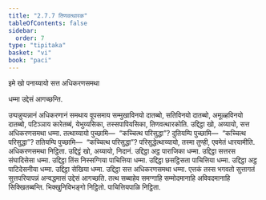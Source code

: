 ```yaml
---
title: "2.7.7 तिणवत्थारक"
tableOfContents: false
sidebar:
  order: 7
type: "tipitaka"
basket: "vi"
book: "paci"
---
```



<DynamicBreadcrumb />


<Paragraph number="3579" type="center" book="paci">
इमे खो पनाय्यायो सत्त अधिकरणसमथा

  
धम्मा उद्देसं आगच्छन्ति.


</Paragraph>

<Division number="1242" book="paci">

<Paragraph number="3580" book="paci">
उप्पन्नुप्पन्नानं अधिकरणानं समथाय वूपसमाय सम्मुखाविनयो दातब्बो, सतिविनयो दातब्बो, अमूळ्हविनयो दातब्बो, पटिञ्ञाय कारेतब्बं, येभुय्यसिका, तस्सपापियसिका, तिणवत्थारकोति.
</Paragraph>

<Paragraph number="3581" book="paci">
उद्दिट्ठा खो, अय्यायो, सत्त अधिकरणसमथा धम्मा. तत्थाय्यायो पुच्छामि—  “कच्चित्थ परिसुद्धा”? दुतियम्पि पुच्छामि—  “कच्चित्थ परिसुद्धा”? ततियम्पि पुच्छामि—  “कच्चित्थ परिसुद्धा”? परिसुद्धेत्थाय्यायो, तस्मा तुण्ही, एवमेतं धारयामीति.

</Paragraph>
</Division>

<Paragraph number="3582" type="center" book="paci">
अधिकरणसमथा निट्ठिता.


</Paragraph>

<Paragraph number="3583" book="paci">
उद्दिट्ठं खो, अय्यायो, निदानं. उद्दिट्ठा अट्ठ पाराजिका धम्मा. उद्दिट्ठा सत्तरस संघादिसेसा धम्मा. उद्दिट्ठा तिंस निस्सग्गिया पाचित्तिया धम्मा. उद्दिट्ठा छसट्ठिसता पाचित्तिया धम्मा. उद्दिट्ठा अट्ठ पाटिदेसनीया धम्मा. उद्दिट्ठा सेखिया धम्मा. उद्दिट्ठा सत्त अधिकरणसमथा धम्मा. एत्तकं तस्स भगवतो सुत्तागतं सुत्तपरियापन्नं अन्वद्धमासं उद्देसं आगच्छति. तत्थ सब्बाहेव समग्गाहि सम्मोदमानाहि अविवदमानाहि सिक्खितब्बन्ति.

</Paragraph>

<Paragraph number="3584" type="center" book="paci">
भिक्खुनिविभङ्गो निट्ठितो.



</Paragraph>

<Paragraph number="3585" type="center" book="paci">
पाचित्तियपाळि निट्ठिता.
</Paragraph>